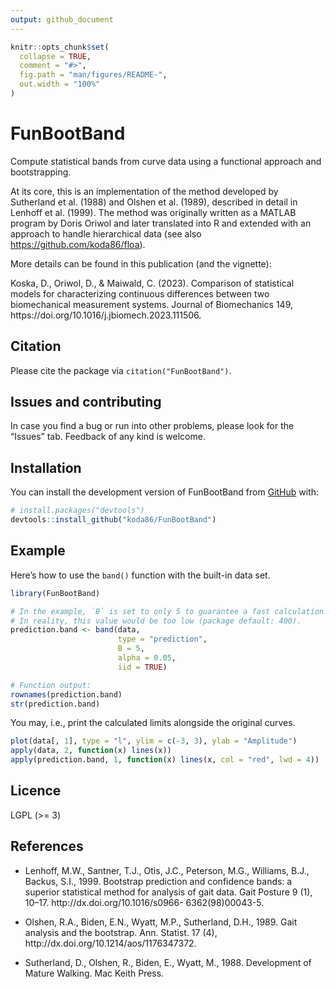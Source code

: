 ```yaml
---
output: github_document
---
```


```r
knitr::opts_chunk$set(
  collapse = TRUE,
  comment = "#>",
  fig.path = "man/figures/README-",
  out.width = "100%"
)
```

# FunBootBand

<!-- badges: start -->

<!-- badges: end -->

Compute statistical bands from curve data using a functional approach and bootstrapping. 

At its core, this is an implementation of the method developed by Sutherland et al. (1988) and Olshen et al. (1989), described in detail in Lenhoff et al. (1999). The method was originally written as a MATLAB program by Doris Oriwol and later translated into R and extended with an approach to handle hierarchical data (see also [https://github.com/koda86/floa](https://github.com/koda86/floa)).

More details can be found in this publication (and the vignette):

Koska, D., Oriwol, D., & Maiwald, C. (2023). Comparison of statistical models for characterizing continuous differences between two biomechanical measurement systems. Journal of Biomechanics 149, https://doi.org/10.1016/j.jbiomech.2023.111506.

## Citation

<!-- IMHO, the following statement makes a great point: -->
<!-- <small> "Every great open source math library is built on the ashes of someone’s academic career" – https://njt-rse-unsw.netlify.app/#24 </small> -->

Please cite the package via `citation("FunBootBand")`.

## Issues and contributing

In case you find a bug or run into other problems, please look for the "Issues" tab. Feedback of any kind is welcome.

## Installation

You can install the development version of FunBootBand from [GitHub](https://github.com/koda86/FunBootBand) with:

``` r
# install.packages("devtools")
devtools::install_github("koda86/FunBootBand")
```

## Example

Here's how to use the `band()` function with the built-in data set.

```r
library(FunBootBand)

# In the example, `B` is set to only 5 to guarantee a fast calculation.
# In reality, this value would be too low (package default: 400).
prediction.band <- band(data,
                        type = "prediction",
                        B = 5,
                        alpha = 0.05,
                        iid = TRUE)

# Function output:
rownames(prediction.band)
str(prediction.band)
```

You may, i.e., print the calculated limits alongside the original curves.

```r
plot(data[, 1], type = "l", ylim = c(-3, 3), ylab = "Amplitude")
apply(data, 2, function(x) lines(x))
apply(prediction.band, 1, function(x) lines(x, col = "red", lwd = 4))
```

## Licence

LGPL (>= 3)

## References

* Lenhoff, M.W., Santner, T.J., Otis, J.C., Peterson, M.G., Williams, B.J., Backus, S.I., 1999. Bootstrap prediction and confidence bands: a superior statistical method for analysis of gait data. Gait Posture 9 (1), 10–17. http://dx.doi.org/10.1016/s0966-
6362(98)00043-5.

* Olshen, R.A., Biden, E.N., Wyatt, M.P., Sutherland, D.H., 1989. Gait analysis and the bootstrap. Ann. Statist. 17 (4), http://dx.doi.org/10.1214/aos/1176347372.

* Sutherland, D., Olshen, R., Biden, E., Wyatt, M., 1988. Development of Mature Walking. Mac Keith Press.


